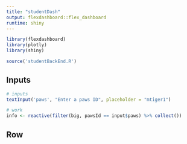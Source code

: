```yaml
---
title: "studentDash"
output: flexdashboard::flex_dashboard
runtime: shiny
---
```


```r
library(flexdashboard)
library(plotly)
library(shiny)

source('studentBackEnd.R')
```

Inputs {.sidebar}
------------------------------
```r
# inputs
textInput('paws', "Enter a paws ID", placeholder = "mtiger1")
```

```r
# work
info <- reactive(filter(big, pawsId == input$paws) %>% collect())
```


Row
------------------------------
```r

```



